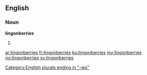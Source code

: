 ==English==

===Noun===
'''lingonberries'''

# {{plural of|[[lingonberry]]}}

[[Category:English plurals ending in "-ies"]]

[[ar:lingonberries]]
[[fr:lingonberries]]
[[ku:lingonberries]]
[[my:lingonberries]]
[[no:lingonberries]]
[[sv:lingonberries]]